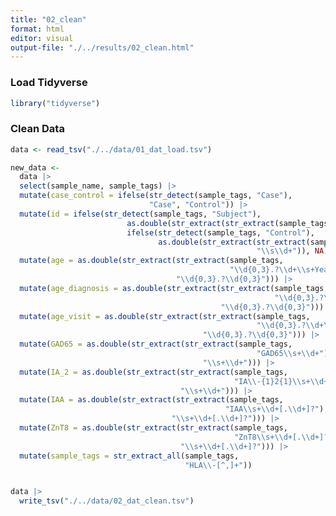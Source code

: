 ```yaml
---
title: "02_clean"
format: html
editor: visual
output-file: "./../results/02_clean.html"
---
```


### Load Tidyverse

```r
library("tidyverse")
```

### Clean Data

```r
data <- read_tsv("./../data/01_dat_load.tsv")

new_data <-
  data |>
  select(sample_name, sample_tags) |>
  mutate(case_control = ifelse(str_detect(sample_tags, "Case"),
                               "Case", "Control")) |>
  mutate(id = ifelse(str_detect(sample_tags, "Subject"),
                          as.double(str_extract(str_extract(sample_tags, "Subject[^,]+"), "\\s\\d+")),
                          ifelse(str_detect(sample_tags, "Control"),
                                 as.double(str_extract(str_extract(sample_tags, "Control[^,]+"),
                                                       "\\s\\d+")), NA))) |>
  mutate(age = as.double(str_extract(str_extract(sample_tags,
                                                 "\\d{0,3}.?\\d+\\s+Years\\s{0}"),
                                     "\\d{0,3}.?\\d{0,3}"))) |>
  mutate(age_diagnosis = as.double(str_extract(str_extract(sample_tags,
                                                           "\\d{0,3}.?\\d+\\s+Years\\s{1}at\\sdiagnosis"),
                                               "\\d{0,3}.?\\d{0,3}"))) |>
  mutate(age_visit = as.double(str_extract(str_extract(sample_tags,
                                                       "\\d{0,3}.?\\d+\\s+Years\\s{1}at\\svisit"),
                                           "\\d{0,3}.?\\d{0,3}"))) |>
  mutate(GAD65 = as.double(str_extract(str_extract(sample_tags,
                                                       "GAD65\\s+\\d+"),
                                           "\\s+\\d+"))) |>
  mutate(IA_2 = as.double(str_extract(str_extract(sample_tags,
                                                  "IA\\-{1}2{1}\\s+\\d+"),
                                      "\\s+\\d+"))) |>
  mutate(IAA = as.double(str_extract(str_extract(sample_tags,
                                                "IAA\\s+\\d+[.\\d+]?"),
                                    "\\s+\\d+[.\\d+]?"))) |>
  mutate(ZnT8 = as.double(str_extract(str_extract(sample_tags,
                                                  "ZnT8\\s+\\d+[.\\d+]?"),
                                      "\\s+\\d+[.\\d+]?"))) |>
  mutate(sample_tags = str_extract_all(sample_tags,
                                       "HLA\\-[^,]+"))


data |>
  write_tsv("./../data/02_dat_clean.tsv")
```
